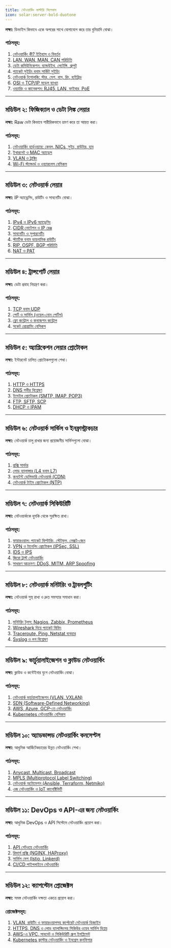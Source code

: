 ```yaml
---
title: নেটওয়ার্কিং মাস্টারি সিলেবাস
icon: solar:server-bold-duotone
---
```


**লক্ষ্য:** ডিভাইস কিভাবে একে অপরের সাথে যোগাযোগ করে তার বুনিয়াদি বোঝা।


### পাঠসমূহ:

1. [নেটওয়ার্কিং কী? ইতিহাস ও বিবর্তন](/networking/what-is-networking)
2. [LAN, WAN, MAN, CAN পরিচিতি](/networking/network-types)
3. [ডেটা কমিউনিকেশন: ব্যান্ডউইথ, লেটেন্সি, থ্রুপুট](/networking/data-communication)
4. [প্যাকেট সুইচিং বনাম সার্কিট সুইচিং](/networking/switching-methods)
5. [নেটওয়ার্ক টপোলজি: স্টার, মেশ, বাস, রিং, হাইব্রিড](/networking/topologies)
6. [OSI ও TCP/IP মডেল ব্যাখ্যা](/networking/osi-tcpip)
7. [ওয়্যারিং ও কানেকশন: RJ45, LAN, ফাইবার, PoE](/networking/wiring-connections)

---

## মডিউল ২: ফিজিক্যাল ও ডেটা লিঙ্ক লেয়ার

**লক্ষ্য:** Raw ডেটা কিভাবে শারীরিকভাবে ভ্রমণ করে তা আয়ত্ত করা।

### পাঠসমূহ:

1. [নেটওয়ার্কিং হার্ডওয়্যার: কেবল, NICs, সুইচ, রাউটার, হাব](/networking/hardware)
2. [ইথারনেট ও MAC অ্যাড্রেস](/networking/ethernet-mac)
3. [VLAN ও ট্রাঙ্কিং](/networking/vlan-trunking)
4. [Wi-Fi স্ট্যান্ডার্ড ও ওয়্যারলেস বেসিকস](/networking/wireless-basics)

---

## মডিউল ৩: নেটওয়ার্ক লেয়ার

**লক্ষ্য:** IP অ্যাড্রেসিং, রাউটিং ও সাবনেটিং বোঝা।

### পাঠসমূহ:

1. [IPv4 ও IPv6 অ্যাড্রেসিং](/networking/ip-addressing)
2. [CIDR নোটেশন ও IP রেঞ্জ](/networking/cidr)
3. [সাবনেটিং ও সুপারনেটিং](/networking/subnetting)
4. [স্ট্যাটিক বনাম ডায়নামিক রাউটিং](/networking/routing)
5. [RIP, OSPF, BGP পরিচিতি](/networking/routing-protocols)
6. [NAT ও PAT](/networking/nat-pat)

---

## মডিউল ৪: ট্রান্সপোর্ট লেয়ার

**লক্ষ্য:** ডেটা প্রবাহ নিয়ন্ত্রণ করা।

### পাঠসমূহ:

1. [TCP বনাম UDP](/networking/tcp-udp)
2. [পোর্ট ও সার্ভিস (ওয়েল-নোন পোর্টস)](/networking/ports-services)
3. [ফ্লো কন্ট্রোল ও কনজেশন কন্ট্রোল](/networking/flow-congestion-control)
4. [সকেট প্রোগ্রামিং বেসিকস](/networking/socket-programming)

---

## মডিউল ৫: অ্যাপ্লিকেশন লেয়ার প্রোটোকল

**লক্ষ্য:** ইন্টারনেট চালিত প্রোটোকলগুলো শেখা।

### পাঠসমূহ:

1. [HTTP ও HTTPS](/networking/http-https)
2. [DNS গভীর বিশ্লেষণ](/networking/dns)
3. [ইমেইল প্রোটোকল (SMTP, IMAP, POP3)](/networking/email-protocols)
4. [FTP, SFTP, SCP](/networking/file-transfer)
5. [DHCP ও IPAM](/networking/dhcp-ipam)

---

## মডিউল ৬: নেটওয়ার্ক সার্ভিস ও ইনফ্রাস্ট্রাকচার

**লক্ষ্য:** নেটওয়ার্ক চালু রাখার জন্য প্রয়োজনীয় সার্ভিসগুলো বোঝা।

### পাঠসমূহ:

1. [প্রক্সি সার্ভার](/networking/proxy)
2. [লোড ব্যালান্সার (L4 বনাম L7)](/networking/load-balancer)
3. [কনটেন্ট ডেলিভারি নেটওয়ার্ক (CDN)](/networking/cdn)
4. [নেটওয়ার্ক টাইম প্রোটোকল (NTP)](/networking/ntp)

---

## মডিউল ৭: নেটওয়ার্ক সিকিউরিটি

**লক্ষ্য:** নেটওয়ার্ককে হুমকি থেকে সুরক্ষিত রাখা।

### পাঠসমূহ:

1. [ফায়ারওয়াল: প্যাকেট ফিল্টারিং, স্টেটফুল, নেক্সট-জেন](/networking/firewall)
2. [VPN ও টানেলিং প্রোটোকল (IPSec, SSL)](/networking/vpn-tunneling)
3. [IDS ও IPS](/networking/ids-ips)
4. [জিরো ট্রাস্ট নেটওয়ার্কিং](/networking/zero-trust)
5. [সাধারণ আক্রমণ: DDoS, MITM, ARP Spoofing](/networking/attacks)

---

## মডিউল ৮: নেটওয়ার্ক মনিটরিং ও ট্রাবলশুটিং

**লক্ষ্য:** নেটওয়ার্ক সুস্থ রাখা ও দ্রুত সমস্যার সমাধান করা।

### পাঠসমূহ:

1. [মনিটরিং টুলস: Nagios, Zabbix, Prometheus](/networking/monitoring-tools)
2. [Wireshark দিয়ে প্যাকেট স্নিফিং](/networking/wireshark)
3. [Traceroute, Ping, Netstat ব্যবহার](/networking/troubleshooting-tools)
4. [Syslog ও লগ বিশ্লেষণ](/networking/syslog)

---

## মডিউল ৯: ভার্চুয়ালাইজেশন ও ক্লাউড নেটওয়ার্কিং

**লক্ষ্য:** ক্লাউড ও কন্টেইনার যুগে নেটওয়ার্কিং বোঝা।

### পাঠসমূহ:

1. [নেটওয়ার্ক ভার্চুয়ালাইজেশন (VLAN, VXLAN)](/networking/network-virtualization)
2. [SDN (Software-Defined Networking)](/networking/sdn)
3. [AWS, Azure, GCP-তে নেটওয়ার্কিং](/networking/cloud-networking)
4. [Kubernetes নেটওয়ার্কিং বেসিকস](/networking/kubernetes-networking)

---

## মডিউল ১০: অ্যাডভান্সড নেটওয়ার্কিং কনসেপ্টস

**লক্ষ্য:** আধুনিক আর্কিটেকচারের উন্নত নেটওয়ার্কিং শেখা।

### পাঠসমূহ:

1. [Anycast, Multicast, Broadcast](/networking/anycast-multicast-broadcast)
2. [MPLS (Multiprotocol Label Switching)](/networking/mpls)
3. [নেটওয়ার্ক অটোমেশন (Ansible, Terraform, Netmiko)](/networking/network-automation)
4. [এজ নেটওয়ার্কিং ও IoT কানেক্টিভিটি](/networking/edge-iot)

---

## মডিউল ১১: DevOps ও API-এর জন্য নেটওয়ার্কিং

**লক্ষ্য:** আধুনিক DevOps ও API সিস্টেমে নেটওয়ার্কিং প্রয়োগ করা।

### পাঠসমূহ:

1. [API গেটওয়ে নেটওয়ার্কিং](/networking/api-gateway)
2. [রিভার্স প্রক্সি (NGINX, HAProxy)](/networking/reverse-proxy)
3. [সার্ভিস মেশ (Istio, Linkerd)](/networking/service-mesh)
4. [CI/CD পাইপলাইনে নেটওয়ার্কিং](/networking/cicd-networking)

---

## মডিউল ১২: ক্যাপস্টোন প্রোজেক্টস

**লক্ষ্য:** সমস্ত নেটওয়ার্কিং দক্ষতা একত্রে প্রয়োগ করা।

### প্রোজেক্টসমূহ:

1. [VLAN, রাউটিং ও ফায়ারওয়ালসহ কর্পোরেট নেটওয়ার্ক ডিজাইন](/networking/project-corporate-network)
2. [HTTPS, DNS ও লোড ব্যালান্সিংসহ সিকিউর ওয়েব সার্ভিস ডিপ্লয়](/networking/project-secure-web)
3. [AWS-এ VPC, সাবনেট ও সিকিউরিটি গ্রুপ ইমপ্লিমেন্ট](/networking/project-aws-vpc)
4. [Kubernetes ক্লাস্টার নেটওয়ার্কিং ও ইনগ্রেস কনফিগার](/networking/project-k8s)
